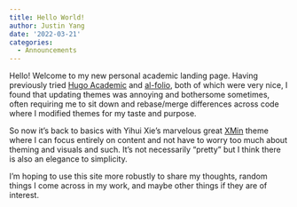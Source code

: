 ```yaml
---
title: Hello World!
author: Justin Yang
date: '2022-03-21'
categories:
  - Announcements
---
```


Hello! Welcome to my new personal academic landing page. Having previously tried [Hugo Academic](https://academic-demo.netlify.app) and [al-folio](https://github.com/alshedivat/al-folio), both of which were very nice, I found that updating themes was annoying and bothersome sometimes, often requiring me to sit down and rebase/merge differences across code where I modified themes for my taste and purpose. 

So now it's back to basics with Yihui Xie's marvelous great [XMin](https://github.com/yihui/hugo-xmin) theme where I can focus entirely on content and not have to worry too much about theming and visuals and such. It's not necessarily "pretty" but I think there is also an elegance to simplicity. 

I'm hoping to use this site more robustly to share my thoughts, random things I come across in my work, and maybe other things if they are of interest. 